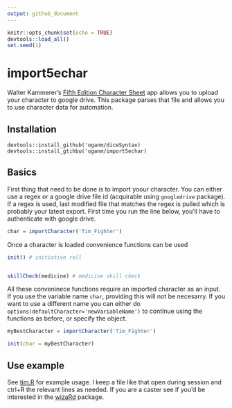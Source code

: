 ```yaml
---
output: github_document
---
```

```r
knitr::opts_chunk$set(echo = TRUE)
devtools::load_all()
set.seed(1)
```

# import5echar

Walter Kammerer's [Fifth Edition Character Sheet](https://play.google.com/store/apps/details?id=com.wgkammerer.testgui.basiccharactersheet.app&hl=en) app allows you to upload your character to google drive. This package parses that file and allows you to use character data for automation.

## Installation

```
devtools::install_github('oganm/diceSyntax)
devtools::install_gtihbu('oganm/import5echar)
```


## Basics

First thing that need to be done is to import yoour character. You can either use a regex or a google drive file id (acquirable using `googledrive` package). If a regex is used, last modified file that matches the regex is pulled which is probably your latest export. First time you run the line below, you'll have to authenticate with google drive.

```r
char = importCharacter('Tim_Fighter')
```

Once a character is loaded convenience functions can be used

```r
init() # initiative roll


skillCheck(medicine) # medicine skill check
```

All these conveninece functions require an imported character as an input. If you use the variable name `char`, providing this will not be necesarry. If you want to use a different name you can either do `options(defaultCharacter='newVariableName')` to continue using the functions as before, or specify the object.

```r
myBestCharacter = importCharacter('Tim_Fighter')

init(char = myBestCharacter)
```
## Use example

See [tim.R](tim.R) for example usage. I keep a file like that open during session and ctrl+R the relevant lines as needed. If you are a caster see if you'd be interested in the [wizaRd](https://github.com/oganm/wizaRd) package.
